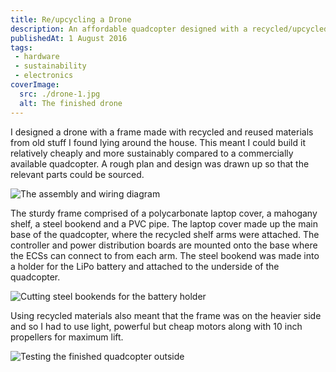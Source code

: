 ```yaml
---
title: Re/upcycling a Drone
description: An affordable quadcopter designed with a recycled/upcycled frame and cheap electronic components.
publishedAt: 1 August 2016
tags:
 - hardware
 - sustainability
 - electronics
coverImage:
  src: ./drone-1.jpg
  alt: The finished drone
---
```


I designed a drone with a frame made with recycled and reused materials from old stuff I found lying around the house. This meant I could build it relatively cheaply and more sustainably compared to a commercially available quadcopter. A rough plan and design was drawn up so that the relevant parts could be sourced.

![The assembly and wiring diagram](./drone-2.jpg)

The sturdy frame comprised of a polycarbonate laptop cover, a mahogany shelf, a steel bookend and a PVC pipe. The laptop cover made up the main base of the quadcopter, where the recycled shelf arms were attached. The controller and power distribution boards are mounted onto the base where the ECSs can connect to from each arm. The steel bookend was made into a holder for the LiPo battery and attached to the underside of the quadcopter.

![Cutting steel bookends for the battery holder](./drone-3.jpg)

Using recycled materials also meant that the frame was on the heavier side and so I had to use light, powerful but cheap motors along with 10 inch propellers for maximum lift.

![Testing the finished quadcopter outside](./drone-4.jpg)
